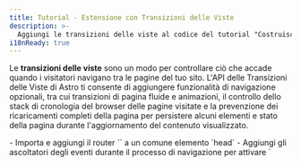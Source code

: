 ```yaml
---
title: Tutorial - Estensione con Transizioni delle Viste
description: >-
  Aggiungi le transizioni delle viste al codice del tutorial "Costruisci un Blog".
i18nReady: true
---
```



Le **transizioni delle viste** sono un modo per controllare ciò che accade quando i visitatori navigano tra le pagine del tuo sito. L'API delle Transizioni delle Viste di Astro ti consente di aggiungere funzionalità di navigazione opzionali, tra cui transizioni di pagina fluide e animazioni, il controllo dello stack di cronologia del browser delle pagine visitate e la prevenzione dei ricaricamenti completi della pagina per persistere alcuni elementi e stato della pagina durante l'aggiornamento del contenuto visualizzato.

<PreCheck>
  - Importa e aggiungi il router `<ViewTransitions />` a un comune elemento `head`
  - Aggiungi gli ascoltatori degli eventi durante il processo di navigazione per attivare `<script>` quando necessario
  - Aggiungi animazioni di transizione di pagina utilizzando direttive di transizione
  - Opta per l'esclusione del routing lato client per un link di pagina individuale
</PreCheck>

## Prerequisiti

Avrai bisogno **di un progetto Astro esistente con un layout base comune o un componente `<Head />`**.

Questo tutorial utilizza il [progetto completo del tutorial "Costruisci un Blog"](https://github.com/withastro/blog-tutorial-demo) per mostrare come aggiungere transizioni delle viste (routing lato client) a un progetto Astro esistente. Puoi fare il fork e utilizzare quella base di codice localmente, oppure completare il tutorial nel browser [modificando il codice del tutorial del blog in StackBlitz](https://stackblitz.com/github/withastro/blog-tutorial-demo/tree/complete?file=src%2Fpages%2Findex.astro).

Puoi invece seguire questi passaggi con il tuo progetto Astro, ma dovrai adattare le istruzioni per la tua base di codice.

Ti consigliamo di utilizzare il nostro progetto di esempio per completare prima questo breve tutorial. Successivamente, potrai utilizzare ciò che hai imparato per creare transizioni delle viste nel tuo progetto.

## Codice del Tutorial "Costruisci un Blog"

Nel [tutorial introduttivo "Costruisci un Blog"](https://astro.build/tutorial/0-introduzione/), hai appreso del [routing basato su file integrato di Astro](https://astro.build/guides/routing/#static-routes): qualsiasi file `.astro`, `.md` o `.mdx` ovunque nella cartella `src/pages/` diventava automaticamente una nuova pagina sul tuo sito.

Per navigare tra queste pagine, hai utilizzato l'elemento HTML `<a>` standard. Ad esempio, per creare un collegamento alla tua pagina "Chi Siamo", hai aggiunto `<a href="/chi-siamo/">Chi Siamo</a>` all'intestazione della tua pagina. Quando un visitatore del tuo sito ha cliccato su quel link, il browser si è aggiornato e ha caricato una nuova pagina con un contenuto completamente nuovo.

## Navigazione a schermo intero vs routing lato client (modalità SPA)

Quando un browser si aggiorna e carica una nuova pagina, non c'è continuità tra la vecchia pagina e la nuova pagina. Durante il routing lato client, una nuova pagina viene visualizzata senza un aggiornamento completo della pagina del browser.

Il routing lato client è una caratteristica dei siti a singola pagina (SPA), dove l'intero sito o app è "una pagina" di JavaScript il cui contenuto viene aggiornato in base all'interazione del visitatore.

Poiché ogni nuova pagina non richiede un aggiornamento completo del browser, il routing lato client ti consente di controllare le transizioni di pagina in diversi modi. **Gli elementi persistenti**, come un'intestazione di pagina comune, non devono essere completamente ricaricati sullo schermo. La transizione da una pagina all'altra può sembrare molto più fluida. E lo stato può essere preservato, consentendoti di trasferire valori da una pagina all'altra, o anche mantenere un video in riproduzione mentre i visitatori navigano tra le pagine!

Ci sono momenti in cui vorrai o avrai bisogno di un aggiornamento completo della pagina del browser. Ad esempio, quando un link porta un visitatore a un documento `.pdf`, sarà necessario che il browser carichi quella nuova pagina dal server. Anche con le transizioni delle viste abilitate nel tuo progetto Astro, sarai in grado di specificare come il browser dovrebbe navigare sia per impostazione predefinita che su base per link, anche optando completamente per l'esclusione del routing lato client.

Leggi di più sulle [transizioni delle viste di Astro](/it/guides/view-transitions/) nella nostra guida, oppure approfondisci le istruzioni di seguito per estendere il blog con transizioni delle viste.

<Box icon="question-mark">
### Metti alla prova la tua conoscenza

1. Aggiungere transizioni delle viste al mio sito astro...

    <MultipleChoice>
      <Option>
        Richiede più di 2 righe di codice per essere implementato a livello di sito per impostazione predefinita
      </Option>
      <Option isCorrect>
        Modifica il tipo predefinito di navigazione della pagina su una pagina che contiene il router `<ViewTransitions />` nel suo `<head>`
      </Option>
      <Option>
        Non aggiunge le funzionalità di accessibilità normalmente fornite dal browser, come l'annuncio del percorso e il rispetto di `prefers-reduced-motion`
      </Option>
    </MultipleChoice>

2. Qual è **non** un vantaggio delle transizioni delle viste di Astro?

    <MultipleChoice>
      <Option isCorrect>
         Invio di alcune aggiunte JavaScript al browser per il routing lato client
      </Option>
      <Option>
        L'opzione di persistere singoli elementi e componenti mentre un visitatore visita una nuova pagina
      </Option>
      <Option>
        Controllo del tipo di navigazione da utilizzare su base per link
      </Option>
    </MultipleChoice>

3. Il router delle transizioni delle viste...
    <MultipleChoice>
      <Option>
        Mi richiede di utilizzare un framework UI come React
      </Option>
      <Option>
        Non è pronto per siti di produzione
      </Option>
      <Option isCorrect>
        Include un comportamento di fallback per i browser che non supportano ancora completamente le transizioni delle viste
      </Option>
    </MultipleChoice>

</Box>

## Estensione del tutorial del blog con le transizioni delle viste

I passaggi seguenti ti mostrano come estendere il prodotto finale del tutorial "Costruisci un Blog" aggiungendo il routing lato client per migliorare le transizioni delle pagine.

### Aggiornamento delle dipendenze

1. Aggiorna alla versione più recente di Astro e aggiorna tutte le integrazioni alle loro versioni più recenti eseguendo i seguenti comandi nel terminale:

    <PackageManagerTabs>
      <Fragment slot="npm">
      ```shell
      # Aggiorna a Astro v4.x
      npm install astro@latest

      # Esempio: aggiorna l'integrazione Preact del tutorial del blog
      npm install @astrojs/preact@latest
      ```
      </Fragment>
      <Fragment slot="pnpm">
      ```shell
      # Aggiorna a Astro v4.x
      pnpm add astro@latest

      # Esempio: aggiorna l'integrazione Preact del tutorial del blog
      pnpm add @astrojs/preact@latest
      ```
      </Fragment>
      <Fragment slot="yarn">
      ```shell
      # Aggiorna a Astro v4.x
      yarn add astro@latest

      # Esempio: aggiorna l'integrazione Preact del tutorial del blog
      yarn add @astrojs/preact@latest
      ```
      </Fragment>
    </PackageManagerTabs>

    :::tip
    Se stai utilizzando il tuo progetto, assicurati di aggiornare tutte le dipendenze che hai installato. La base di codice del tutorial del blog di esempio utilizza solo l'integrazione di Preact.
    :::

### Aggiungi il router `<ViewTransitions />`

2. Importa e aggiungi il componente `<ViewTransitions />` all'interno del `<head>` del layout della tua pagina.

    Nell'esempio del tutorial del Blog, l'elemento `<head>` si trova in `src/layouts/BaseLayout.astro`. Il router `ViewTransitions` deve prima essere importato nel frontmatter del componente. Quindi, aggiungi il componente di routing all'interno dell'elemento `<head>`.

    ```astro title="src/layouts/BaseLayout.astro" ins={2,15}
    ---
    import { ViewTransitions } from "astro:transitions";
    import Header from "../components/Header.astro";
    import Footer from "../components/Footer.astro";
    import "../styles/global.css";
    const { pageTitle } = Astro.props;
    ---
    <html lang="en">
      <head>
        <meta charset="utf-8" />
        <link rel="icon" type="image/svg+xml" href="/favicon.svg" />
        <meta name="viewport" content="width=device-width" />
        <meta name="generator" content={Astro.generator} />
        <title>{pageTitle}</title>
        <ViewTransitions />
      </head>
      <body>
        <Header />
        <h1>{pageTitle}</h1>
        <slot />
        <Footer />
        <script>
          import "../scripts/menu.js";
        </script>
      </body>
    </html>
    ```

    Non è necessaria alcuna altra configurazione per abilitare la navigazione lato client predefinita di Astro! Astro creerà animazioni predefinite delle pagine basate sulle somiglianze tra la vecchia e la nuova pagina, e fornirà anche un comportamento di fallback per i browser non supportati.

3. Naviga tra le pagine nella tua anteprima del sito.

    Visualizza l'anteprima del tuo sito **con una dimensione dello schermo grande, come la modalità desktop**. Mentre ti sposti tra le pagine del tuo sito, noterai che il contenuto della vecchia pagina sembra dissolversi mentre il contenuto della nuova pagina sfuma dentro. Utilizza la [guida alle transizioni delle viste](/it/guides/view-transitions/) per aggiungere comportamenti personalizzati se non sei soddisfatto delle impostazioni predefinite.
    
    Visualizza l'anteprima del tuo sito **con una dimensione dello schermo più piccola**, e prova ad utilizzare il menu a hamburger per navigare tra le pagine. Noterai che il menu non funzionerà più dopo il primo caricamento della pagina.

### Aggiornamento degli script

Con le transizioni delle viste, alcuni script potrebbero non essere più eseguiti di nuovo dopo la navigazione della pagina come avviene con gli aggiornamenti completi della pagina del browser. Ci sono diversi [eventi durante il routing lato client a cui è possibile ascoltare](/it/guides/view-transitions/#lifecycle-events), e scatenare eventi quando si verificano. Gli script nel tuo progetto ora dovranno agganciarsi a due eventi per essere eseguiti al momento giusto durante la navigazione della pagina: [`astro:page-load`](/it/guides/view-transitions/#astropage-load) e [`astro:after-swap`](/it/guides/view-transitions/#astroafter-swap).

4. Rendi disponibile lo script che controlla il componente del menu mobile `<Hamburger />` dopo la navigazione verso una nuova pagina.

     Per rendere interattivo il tuo menu mobile dopo la navigazione verso una nuova pagina, aggiungi il seguente codice che ascolta l'evento `astro:page-load` che viene eseguito alla fine della navigazione della pagina, e in risposta, esegue lo script esistente per far funzionare il menu a hamburger quando viene cliccato:

    ```js title="src/scripts/menu.js" ins={1,5}
    document.addEventListener('astro:page-load', () => {
      document.querySelector('.hamburger').addEventListener('click', () => {
        document.querySelector('.nav-links').classList.toggle('expanded');
      });
    });
    ```

5. Rendi disponibile lo script che controlla l'interruttore del tema dopo la navigazione della pagina.

    Lo `<script>` che controlla l'interruttore del tema chiaro/scuro si trova nel componente `<ThemeIcon />`. Perché l'interruttore del tema continui a funzionare su ogni pagina, rimuovi l'attributo `is:inline` dallo script e aggiungi lo stesso ascoltatore degli eventi dell'esempio precedente in modo che l'evento `astro:page-load` possa scatenare la tua funzione esistente.

    Aggiorna il tag di script esistente in modo che la tua funzione venga eseguita in risposta all'evento `astro:page-load`, rendendo il tuo interruttore del tema interattivo dopo che la nuova pagina è completamente caricata e visibile all'utente:

    ```astro title="src/components/ThemeIcon.astro" ins={8,38} del="is:inline"
    ---
    ---
    <button id="themeToggle"> /* ... */ </button>

    <style> /* ... */ </style>

    <script is:inline>
      document.addEventListener('astro:page-load', () => {
        const theme = (() => {
          if (typeof localStorage !== "undefined" && localStorage.getItem("theme")) {
            return localStorage.getItem("theme");
          }
          if (window.matchMedia("(prefers-color-scheme: dark)").matches) {
            return "dark";
          }
          return "light";
        })();

        if (theme === "light") {
          document.documentElement.classList.remove("dark");
        } else {
          document.documentElement.classList.add("dark");
        }

        window.localStorage.setItem("theme", theme);

        const handleToggleClick = () => {
          const element = document.documentElement;
          element.classList.toggle("dark");

          const isDark = element.classList.contains("dark");
          localStorage.setItem("theme", isDark ? "dark" : "light");
        };

        document
          .getElementById("themeToggle")
          .addEventListener("click", handleToggleClick);
      });
    </script>
    ```
    Ora, l'interruttore del tema è interattivo su ogni pagina quando si utilizza il router `<ViewTransitions />`, dopo che la pagina è stata completamente caricata.

6. Controlla il tema prima per evitare lampeggiamenti in modalità scura.

    L'interruttore del tema funziona su ogni pagina, ma il suo script viene caricato alla fine del processo di navigazione, **dopo che la nuova pagina è stata completamente caricata nel browser**. Potrebbe esserci un lampeggio della versione del sito del tema chiaro prima che lo script dell'interruttore del tema esegua e verifichi quale tema dovrebbe utilizzare sulla pagina.

    Per controllare e, se necessario, impostare la modalità scura prima nel processo di navigazione, crea una funzione che verrà eseguita in risposta all'evento `astro:after-swap`. La seguente funzione per controllare il `localStorage` del browser per il tema scuro verrà eseguita **immediatamente dopo che la nuova pagina ha sostituito quella vecchia**, prima che gli elementi DOM vengano dipinti sullo schermo.

    Aggiungi questo nuovo script al componente `<ThemeIcon />`, oltre allo script che controlla l'interruttore del tema.

    ```astro title="src/components/ThemeIcon.astro" ins={3-9}
    <script> ... <script>

    <script>
      document.addEventListener('astro:after-swap', () => {
        localStorage.theme === 'dark' 
        ? document.documentElement.classList.add("dark")
        : document.documentElement.classList.add("light");
      }); 
    </script>
    ```

    Ora, ogni cambio pagina **che utilizza il router `<ViewTransitions />` per la navigazione lato client** (e quindi l'accesso all'evento `astro:after-swap`) sarà in grado di rilevare `theme: dark` dal `localStorage` del browser e aggiornare la pagina corrente di conseguenza prima che la pagina venga visualizzata per l'utente.

    <Box icon="question-mark">
      ### Metti alla prova la tua conoscenza

      Qual è l'ordine corretto degli eventi dopo che un visitatore clicca su un link per andare a una nuova pagina durante la navigazione lato client?

          <MultipleChoice>
            <Option>
              1. `astro:after-swap`
              2. `astro:page-load`
          3. la nuova pagina è visibile
            </Option>
            <Option isCorrect>
              1. `astro:after-swap`
          2. la nuova pagina è visibile
              3. `astro:page-load`
            </Option>
            <Option>
              1. `astro:page-load`
          2. la nuova pagina è visibile
              3. `astro:after-swap`
            </Option>
          </MultipleChoice>


      </Box>

### Personalizza le animazioni delle transizioni

7. Cambia l'animazione predefinita `fade` in una `slide` per il titolo della pagina.

    Con le transizioni delle viste abilitate, attualmente hai impostato un piccolo dissolvimento in entrata e in uscita per tutte le animazioni delle transizioni delle pagine. Astro fornisce anche un'animazione `slide` integrata. Per cambiare il tipo di animazione per un singolo elemento, aggiungi la direttiva `transition:animate=""`.

    Ad esempio, per fare in modo che i titoli delle pagine scorrano invece di dissolversi, aggiungi `transition:animate="slide"` all'elemento `<h1>` nel BaseLayout:

    ```astro title="src/layouts/BaseLayout.astro" ins='transition:animate="slide"'
    ---
    import Header from "../components/Header.astro";
    import Footer from "../components/Footer.astro";
    import "../styles/global.css";
    import { ViewTransitions } from "astro:transitions";
    const { pageTitle } = Astro.props;
    ---

    <html lang="en">
      <head>
        <meta charset="utf-8" />
        <link rel="icon" type="image/svg+xml" href="/favicon.svg" />
        <meta name="viewport" content="width=device-width" />
        <meta name="generator" content={Astro.generator} />
        <title>{pageTitle}</title>
        <ViewTransitions />
      </head>
      <body>
        <Header />
        <h1 transition:animate="slide">{pageTitle}</h1>
        <slot />
        <Footer />
        <script>
          import "../scripts/menu.js";
        </script>
      </body>
    </html>
    ```

    Nella tua anteprima del browser, ora vedrai che i titoli delle pagine scorrono sullo schermo, mentre altri elementi come il testo del corpo continuano a dissolversi.

    <Box icon="puzzle-piece">
      ### Prova tu stesso - Fai scorrere i link di navigazione in entrata

      Aggiungi una direttiva di animazione per fare scorrere il `<div>` in `Navigation.astro` contenente tutti i link dell'intestazione in entrata durante la navigazione della pagina, seguendo gli [stessi passaggi di cui sopra](#personalizza-le-animazioni-delle-transizioni).

      <details>
      <summary>Mostrami il codice.</summary>
      ```astro title="src/components/Navigation.astro" ins='transition:animate="slide"'
      ---
      ---
      <div transition:animate="slide" class="nav-links">
        <a href="/">Home</a>
        <a href="/about/">About</a>
        <a href="/blog/">Blog</a>
        <a href="/tags/" >Tags</a>
      </div>
      ```
      </details>
    </Box>

8. Aggiungi un dissolvimento più lungo alle descrizioni dei tuoi post del blog.

    Puoi anche personalizzare le animazioni integrate di Astro importandole e fornendo qualsiasi proprietà di animazione CSS.

    Ad esempio, per fare in modo che la descrizione si dissolva lentamente quando navighi su un post del blog, importa l'animazione `fade` nel tuo layout per i post del blog in Markdown. Quindi, aggiungi la direttiva di transizione per il `fade` di Astro con una durata di `2s`:

    ```astro title="src/layouts/MarkdownPostLayout.astro" ins={3} ins="transition:animate={fade({ duration: '2s' })}"
    ---
    import BaseLayout from "./BaseLayout.astro";
    import { fade } from "astro:transitions";
    const { frontmatter } = Astro.props;
    ---

    <BaseLayout pageTitle={frontmatter.title}>
      <p>{frontmatter.pubDate.slice(0, 10)}</p>
      <p transition:animate={fade({ duration: '2s' })} ><em>{frontmatter.description}</em></p>
      <p>Written by: {frontmatter.author}</p>
      <img src={frontmatter.image.url} width="300" alt={frontmatter.image.alt} />
      <slot />
    </BaseLayout>
    ```
    Naviga su qualsiasi post del blog nella tua anteprima del browser, e vedrai che la descrizione si dissolverà più lentamente rispetto al resto del testo.

    <ReadMore>Scopri di più sui diversi [direttive di transizione](/it/guides/view-transitions/#transition-directives) e sulla [personalizzazione delle animazioni](/it/guides/view-transitions/#customizing-animations).</ReadMore>

### Forza un ricaricamento completo del browser per alcuni link

9. Impedisci la navigazione lato client e richiedi invece al browser di ricaricare quando navighi alla tua pagina About.

    A volte vorrai un ricaricamento completo del browser quando i visitatori cliccano su determinati link. Ad esempio, potresti collegarti a una pagina che non utilizza anche il router `<ViewTransitions />`, o a un file direttamente come un `.pdf`.

    Per fare in modo che il tuo browser si aggiorni ogni volta che clicchi sul link di navigazione per andare alla tua pagina About, aggiungi l'attributo `data-astro-reload` al tag `<a>` nel tuo componente `<Navigation />`. Questo annullerà completamente il router `<ViewTransitions />`, e qualsiasi delle animazioni di transizione delle viste, per questo singolo link.

     ```astro title="src/components/Navigation.astro" ins='data-astro-reload'
      ---
      ---
      <div transition:animate="slide" class="nav-links">
        <a href="/">Home</a>
        <a href="/about/" data-astro-reload>About</a>
        <a href="/blog/">Blog</a>
        <a href="/tags/">Tags</a>
      </div>
      ```
    
    Ora, quando clicchi sul link di navigazione per la tua pagina About, non si verificheranno animazioni. I collegamenti e il titolo della pagina non scorreranno in entrata, e il contenuto della pagina non si dissolverà quando navighi alla tua pagina About **utilizzando questo link**.

10. Aggiungi un collegamento alla tua pagina About dal nome dell'autore nel tuo layout Markdown per i post del blog.

    `data-astro-reload` attiva solo un aggiornamento completo del browser quando si passa a una nuova pagina **dal link a cui è stato aggiunto**. Non controlla tutte le istanze di navigazione alla tua pagina About.

    Nel tuo componente `<MarkdownPostLayout />`, aggiungi un collegamento alla tua pagina About sul nome dell'autore:

    ```astro title="src/layouts/MarkdownPostLayout.astro" ins='<a href="/about/">' ins="</a>"
    ---
    import BaseLayout from "./BaseLayout.astro";
    import { fade } from "astro:transitions";
    const { frontmatter } = Astro.props;
    ---

    <BaseLayout pageTitle={frontmatter.title}>
      <p>{frontmatter.pubDate.slice(0, 10)}</p>
      <p transition:animate={fade({ duration: '2s' })} ><em>{frontmatter.description}</em></p>
      <p>Written by: <a href="/about/">{frontmatter.author}</a></p>
      <img src={frontmatter.image.url} width="300" alt={frontmatter.image.alt} />
      <slot />
    </BaseLayout>
    ```

    Se visiti qualsiasi post del blog nella tua anteprima del browser e poi clicchi sul nome dell'autore collegato per andare alla pagina About, com'è la navigazione della pagina?

    <p>
      Quando un visitatore clicca su un link alla pagina About da un singolo post del blog, il titolo della pagina e i collegamenti di navigazione dell'intestazione <Spoiler>scorrono sullo schermo</Spoiler> perché <Spoiler>l'attributo `data-astro-reload` non è impostato su questi link.</Spoiler>
    </p>

C'è ancora molto altro da esplorare! Consulta la nostra [Guida completa alle Transizioni delle Viste](/it/guides/view-transitions/) per altre cose che puoi fare con le transizioni delle viste.

Per l'esempio completo del tutorial del blog usando le transizioni delle viste, consulta il [branch delle Transizioni delle Viste](https://github.com/withastro/blog-tutorial-demo/tree/view-transitions) del repository del tutorial.
